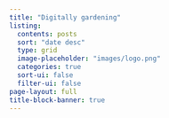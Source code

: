 ```yaml
---
title: "Digitally gardening"
listing:
  contents: posts
  sort: "date desc"
  type: grid
  image-placeholder: "images/logo.png"
  categories: true
  sort-ui: false
  filter-ui: false
page-layout: full
title-block-banner: true
---
```

